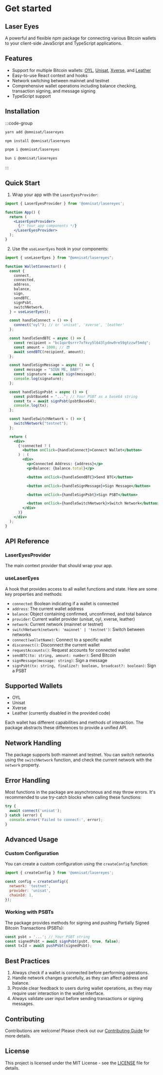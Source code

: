 # Get started

## Laser Eyes

A powerful and flexible npm package for connecting various Bitcoin wallets to your client-side JavaScript and TypeScript applications.

## Features

- Support for multiple Bitcoin wallets: [OYL](https://oyl.io), [Unisat](https://unisat.io), [Xverse](https://xverse.com), and [Leather](https://leather.io)
- Easy-to-use React context and hooks
- Network switching between mainnet and testnet
- Comprehensive wallet operations including balance checking, transaction signing, and message signing
- TypeScript support

## Installation

:::code-group

```bash [yarn]
yarn add @omnisat/lasereyes
```

```bash [npm]
npm install @omnisat/lasereyes
```

```bash [pnpm]
pnpm i @omnisat/lasereyes
```

```bash [bun]
bun i @omnisat/lasereyes
```

:::

## Quick Start

1. Wrap your app with the `LaserEyesProvider`:

```jsx
import { LaserEyesProvider } from '@omnisat/lasereyes';

function App() {
  return (
    <LaserEyesProvider>
      {/* Your app components */}
    </LaserEyesProvider>
  );
}
```

2. Use the `useLaserEyes` hook in your components:

```jsx
import { useLaserEyes } from "@omnisat/lasereyes";

function WalletConnector() {
  const {
    connect,
    connected,
    address,
    balance,
    sign,
    sendBTC,
    signPsbt,
    switchNetwork,
  } = useLaserEyes();

  const handleConnect = () => {
    connect("oyl"); // or 'unisat', 'xverse', 'leather'
  };

  const handleSendBTC = async () => {
    const recipient = "bc1qar0srrr7xfkvy5l643lydnw9re59gtzzwf5mdq";
    const amount = 1000; // 😎
    await sendBTC(recipient, amount);
  };

  const handleSignMessage = async () => {
    const message = "SIGN ME, BABY";
    const signature = await sign(message);
    console.log(signature);
  };

  const handleSignPsbt = async () => {
    const psbtBase64 = "..."; // Your PSBT as a base64 string
    const tx = await signPsbt(psbtBase64);
    console.log(tx);
  };

  const handleSwitchNetwork = () => {
    switchNetwork("testnet");
  };

  return (
    <div>
      {!connected ? (
        <button onClick={handleConnect}>Connect Wallet</button>
      ) : (
        <div>
          <p>Connected Address: {address}</p>
          <p>Balance: {balance.total}</p>

          <button onClick={handleSendBTC}>Send BTC</button>

          <button onClick={handleSignMessage}>Sign Message</button>

          <button onClick={handleSignPsbt}>Sign PSBT</button>

          <button onClick={handleSwitchNetwork}>Switch Network</button>
        </div>
      )}
    </div>
  );
}

```

## API Reference

### LaserEyesProvider

The main context provider that should wrap your app.

### useLaserEyes

A hook that provides access to all wallet functions and state. Here are some key properties and methods:

- `connected`: Boolean indicating if a wallet is connected
- `address`: The current wallet address
- `balance`: Object containing confirmed, unconfirmed, and total balance
- `provider`: Current wallet provider (unisat, oyl, xverse, leather)
- `network`: Current network (mainnet or testnet)
- `switchNetwork(network: 'mainnet' | 'testnet')`: Switch between networks
- `connect(walletName)`: Connect to a specific wallet
- `disconnect()`: Disconnect the current wallet
- `requestAccounts()`: Request accounts for connected wallet
- `sendBTC(to: string, amount: number)`: Send Bitcoin
- `signMessage(message: string)`: Sign a message
- `signPsbt(tx: string, finalize?: boolean, broadcast?: boolean)`: Sign a PSBT


## Supported Wallets

- OYL
- Unisat
- Xverse
- Leather (currently disabled in the provided code)

Each wallet has different capabilities and methods of interaction. The package abstracts these differences to provide a unified API.

## Network Handling

The package supports both mainnet and testnet. You can switch networks using the `switchNetwork` function, and check the current network with the `network` property.

## Error Handling

Most functions in the package are asynchronous and may throw errors. It's recommended to use try-catch blocks when calling these functions:

```javascript
try {
  await connect('unisat');
} catch (error) {
  console.error('Failed to connect:', error);
}
```

## Advanced Usage

### Custom Configuration

You can create a custom configuration using the `createConfig` function:

```javascript
import { createConfig } from '@omnisat/lasereyes';

const config = createConfig({
  network: 'testnet',
  provider: 'unisat',
  chainId: 1,
});
```

### Working with PSBTs

The package provides methods for signing and pushing Partially Signed Bitcoin Transactions (PSBTs):

```javascript
const psbt = '...'; // Your PSBT string
const signedPsbt = await signPsbt(psbt, true, false);
const txId = await pushPsbt(signedPsbt);
```

## Best Practices

1. Always check if a wallet is connected before performing operations.
2. Handle network changes gracefully, as they can affect address and balance.
3. Provide clear feedback to users during wallet operations, as they may require user interaction in the wallet interface.
4. Always validate user input before sending transactions or signing messages.

## Contributing

Contributions are welcome! Please check out our [Contributing Guide](CONTRIBUTING.md) for more details.

## License

This project is licensed under the MIT License - see the [LICENSE](LICENSE) file for details.
